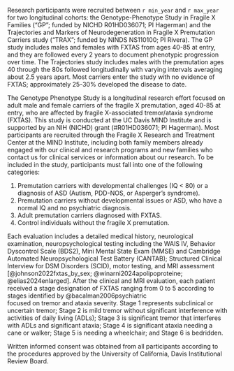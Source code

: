 Research participants were recruited between `r min_year` and `r max_year`
for two longitudinal cohorts:
the Genotype-Phenotype Study in Fragile X Families
("GP"; funded by NICHD R01HD036071; PI Hagerman) and
the Trajectories and Markers of Neurodegeneration
in Fragile X Premutation Carriers study
("TRAX"; funded by NINDS NS110100; PI Rivera).
The GP study includes males and females with FXTAS from ages 40-85 at entry,
and they are followed every 2 years
to document phenotypic progression over time.
The Trajectories study includes males 
with the premutation ages 40 through the 80s 
followed longitudinally with varying intervals averaging about 2.5 years apart. 
Most carriers enter the study with no evidence of FXTAS; 
approximately 25-30% developed the disease to date.

The Genotype Phenotype Study is a longitudinal research effort 
focused on adult male and female carriers of the fragile X premutation, 
aged 40-85 at entry, 
who are affected by fragile X-associated tremor/ataxia syndrome (FXTAS). 
This study is conducted at the UC Davis MIND Institute 
and is supported by an NIH (NICHD) grant (#R01HD036071; PI Hagerman). 
Most participants are recruited 
through the Fragile X Research and Treatment Center at the MIND Institute, 
including both family members already engaged with our clinical and research programs 
and new families who contact us for clinical services or information about our research.
To be included in the study, participants must fall into one of the following categories:

1.	Premutation carriers with developmental challenges (IQ < 80) 
or a diagnosis of ASD (Autism, PDD-NOS, or Asperger’s syndrome).
2.	Premutation carriers without developmental issues or ASD, 
who have a normal IQ and no psychiatric diagnosis.
3.	Adult premutation carriers diagnosed with FXTAS.
4.	Control individuals without the fragile X premutation.

Each evaluation includes 
a detailed medical history, 
neurological examination, 
neuropsychological testing including the 
WAIS IV, 
Behavior Dyscontrol Scale (BDS2), 
Mini Mental State Exam (MMSE) and 
Cambridge Automated Neuropsychological Test Battery (CANTAB); 
Structured Clinical Interview for DSM Disorders (SCID), 
motor testing, 
and MRI assessment 
[@johnson2022fxtas_by_sex; 
@winarni2024apolipoproteine; 
@elias2024enlarged].
After the clinical and MRI evaluation,
each patient received a stage designation of FXTAS ranging from 0 to 5 
according to stages identified by @bacalman2006psychiatric  
focused on tremor and ataxia severity. 
Stage 1 represents subclinical or uncertain tremor; 
Stage 2 is mild tremor without significant interference with 
activities of daily living (ADLs); 
Stage 3 is significant tremor that interferes with ADLs and significant ataxia; 
Stage 4 is significant ataxia needing a cane or walker;
Stage 5 is needing a wheelchair;
and Stage 6 is bedridden.

Written informed consent was obtained from all participants 
according to the procedures approved by the 
University of California, Davis Institutional Review Board.  

